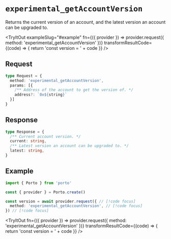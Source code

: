 
# `experimental_getAccountVersion`

Returns the current version of an account, and the latest version an account can be upgraded to.

<TryItOut
  exampleSlug="#example"
  fn={({ provider }) => provider.request({ method: 'experimental_getAccountVersion' })}
  transformResultCode={(code) => {
    return 'const version = ' + code
  }}
/>

## Request

```ts
type Request = {
  method: 'experimental_getAccountVersion',
  params: [{
    /** Address of the account to get the version of. */
    address?: `0x${string}`
  }]
}
```

## Response

```ts
type Response = { 
  /** Current account version. */
  current: string,
  /** Latest version an account can be upgraded to. */
  latest: string,
}
```

## Example

```ts twoslash
import { Porto } from 'porto'

const { provider } = Porto.create()

const version = await provider.request({ // [!code focus]
  method: 'experimental_getAccountVersion', // [!code focus]
}) // [!code focus]
```

<TryItOut
  fn={({ provider }) => provider.request({ method: 'experimental_getAccountVersion' })}
  transformResultCode={(code) => {
    return 'const version = ' + code
  }}
/>
